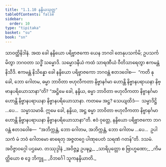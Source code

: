 ```yaml
---
title: "1.1.10 နန္ဒိယသုတ္တ"
tableOfContents: false
sidebar:
  order: 10
type: "tipitaka"
basket: "su"
book: "sn"
---
```



<DynamicBreadcrumb />

<Division number="10" book="sn" e="ch" v="18" p="280">

<Paragraph number="55" book="sn">
သာဝတ္ထိနိဒါနံ. အထ ခေါ နန္ဒိယော ပရိဗ္ဗာဇကော ယေန ဘဂဝါ တေနုပသင်္ကမိ; ဥပသင်္ကမိတွာ ဘဂဝတာ သဒ္ဓိံ သမ္မောဒိ. သမ္မောဒနီယံ ကထံ သာရဏီယံ ဝီတိသာရေတွာ ဧကမန္တံ နိသီဒိ. ဧကမန္တံ နိသိန္နော ခေါ နန္ဒိယော ပရိဗ္ဗာဇကော ဘဂဝန္တံ ဧတဒဝေါစ—  “ကတိ နု ခေါ, ဘော ဂေါတမ, ဓမ္မာ ဘာဝိတာ ဗဟုလီကတာ နိဗ္ဗာနင်္ဂမာ ဟောန္တိ နိဗ္ဗာနပရာယနာ နိဗ္ဗာနပရိယောသာနာ”တိ?
</Paragraph>

<Paragraph number="56" book="sn">
“အဋ္ဌိမေ ခေါ, နန္ဒိယ, ဓမ္မာ ဘာဝိတာ ဗဟုလီကတာ နိဗ္ဗာနင်္ဂမာ ဟောန္တိ နိဗ္ဗာနပရာယနာ နိဗ္ဗာနပရိယောသာနာ. ကတမေ အဋ္ဌ? သေယျထိဒံ—  သမ္မာဒိဋ္ဌိ …ပေ…  သမ္မာသမာဓိ. ဣမေ ခေါ, နန္ဒိယ, အဋ္ဌ ဓမ္မာ ဘာဝိတာ ဗဟုလီကတာ နိဗ္ဗာနင်္ဂမာ ဟောန္တိ နိဗ္ဗာနပရာယနာ နိဗ္ဗာနပရိယောသာနာ”တိ. ဧဝံ ဝုတ္တေ, နန္ဒိယော ပရိဗ္ဗာဇကော ဘဂဝန္တံ ဧတဒဝေါစ—  “အဘိက္ကန္တံ, ဘော ဂေါတမ, အဘိက္ကန္တံ, ဘော ဂေါတမ …ပေ…  ဥပါသကံ မံ ဘဝံ ဂေါတမော ဓာရေတု အဇ္ဇတဂ္ဂေ ပါဏုပေတံ သရဏံ ဂတန်”တိ.

</Paragraph>
</Division>

<Paragraph number="57" type="center" book="sn">
ဒသမံ.



</Paragraph>

<Paragraph number="58" type="center" book="sn">
အဝိဇ္ဇာဝဂ္ဂေါ ပဌမော.



</Paragraph>

<Paragraph number="59" type="center" book="sn">
တဿုဒ္ဒါနံ


</Paragraph>

<Paragraph number="60" type="verses" book="sn">
_အဝိဇ္ဇဉ္စ ဥပဍ္ဎဉ္စ,_  
_သာရိပုတ္တော စ ဗြာဟ္မဏော;_  
_ကိမတ္ထိယော စ ဒွေ ဘိက္ခူ,_  
_ဝိဘင်္ဂေါ သူကနန္ဒိယာတိ._
</Paragraph>